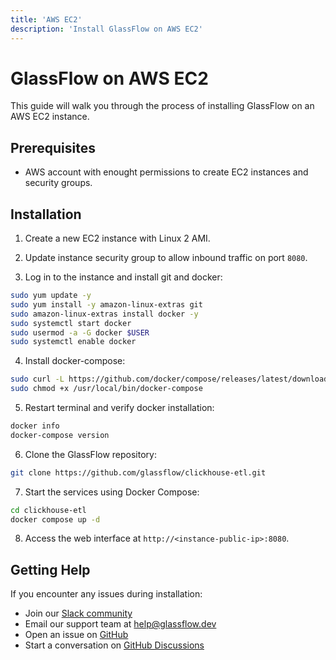 ```yaml
---
title: 'AWS EC2'
description: 'Install GlassFlow on AWS EC2'
---
```


# GlassFlow on AWS EC2

This guide will walk you through the process of installing GlassFlow on an AWS EC2 instance.

## Prerequisites

- AWS account with enought permissions to create EC2 instances and security groups.

## Installation

1. Create a new EC2 instance with Linux 2 AMI.

2. Update instance security group to allow inbound traffic on port `8080`.

3. Log in to the instance and install git and docker:
```bash
sudo yum update -y
sudo yum install -y amazon-linux-extras git 
sudo amazon-linux-extras install docker -y
sudo systemctl start docker  
sudo usermod -a -G docker $USER  
sudo systemctl enable docker
```

4. Install docker-compose:
```bash
sudo curl -L https://github.com/docker/compose/releases/latest/download/docker-compose-$(uname -s)-$(uname -m) -o /usr/local/bin/docker-compose
sudo chmod +x /usr/local/bin/docker-compose
```

5. Restart terminal and verify docker installation:
```bash
docker info
docker-compose version
```

6. Clone the GlassFlow repository:
```bash
git clone https://github.com/glassflow/clickhouse-etl.git
```

7. Start the services using Docker Compose:
```bash
cd clickhouse-etl
docker compose up -d
```

8. Access the web interface at `http://<instance-public-ip>:8080`.


## Getting Help

If you encounter any issues during installation:

- Join our [Slack community](https://join.slack.com/t/glassflowhub/shared_invite/zt-349m7lenp-IFeKSGfQwpJfIiQ7oyFFKg)
- Email our support team at [help@glassflow.dev](mailto:help@glassflow.dev)
- Open an issue on [GitHub](https://github.com/glassflow/clickhouse-etl/issues) 
- Start a conversation on [GitHub Discussions](https://github.com/glassflow/clickhouse-etl/discussions)